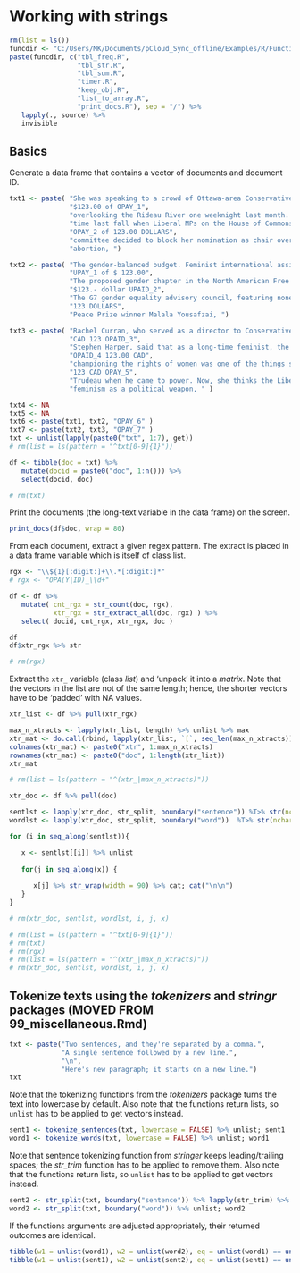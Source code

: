 
# Working with strings

```r
rm(list = ls())
funcdir <- "C:/Users/MK/Documents/pCloud_Sync_offline/Examples/R/Functions"
paste(funcdir, c("tbl_freq.R",
                 "tbl_str.R",
                 "tbl_sum.R",
                 "timer.R",
                 "keep_obj.R",
                 "list_to_array.R",
                 "print_docs.R"), sep = "/") %>%
   lapply(., source) %>%
   invisible
```

## Basics

Generate a data frame that contains a vector of documents and document ID.
```r
txt1 <- paste( "She was speaking to a crowd of Ottawa-area Conservatives met at a pub",
               "$123.00 of OPAY_1",
               "overlooking the Rideau River one weeknight last month. Refering to the",
               "time last fall when Liberal MPs on the House of Commons status of women",
               "OPAY_2 of 123.00 DOLLARS",
               "committee decided to block her nomination as chair over her views on",
               "abortion, ")

txt2 <- paste( "The gender-balanced budget. Feminist international assistance policy, ",
               "UPAY_1 of $ 123.00",
               "The proposed gender chapter in the North American Free Trade Agreement, ",
               "$123.- dollar UPAID_2",
               "The G7 gender equality advisory council, featuring none other than Nobel",
               "123 DOLLARS",
               "Peace Prize winner Malala Yousafzai, ")

txt3 <- paste( "Rachel Curran, who served as a director to Conservative prime minister",
               "CAD 123 OPAID_3",
               "Stephen Harper, said that as a long-time feminist, the commitment to",
               "OPAID_4 123.00 CAD",
               "championing the rights of women was one of the things she liked about",
               "123 CAD OPAY_5",
               "Trudeau when he came to power. Now, she thinks the Liberals are using",
               "feminism as a political weapon, " )

txt4 <- NA
txt5 <- NA
txt6 <- paste(txt1, txt2, "OPAY_6" )
txt7 <- paste(txt2, txt3, "OPAY_7" )
txt <- unlist(lapply(paste0("txt", 1:7), get))
# rm(list = ls(pattern = "^txt[0-9]{1}"))
```

```r
df <- tibble(doc = txt) %>%
   mutate(docid = paste0("doc", 1:n())) %>% 
   select(docid, doc)

# rm(txt)
```

Print the documents (the long-text variable in the data frame) on the screen.
```r
print_docs(df$doc, wrap = 80)
```

From each document, extract a given regex pattern. The extract is placed in a data frame variable which is itself of class list.
```r
rgx <- "\\${1}[:digit:]+\\.*[:digit:]*"
# rgx <- "OPA(Y|ID)_\\d+"

df <- df %>%
   mutate( cnt_rgx = str_count(doc, rgx),
           xtr_rgx = str_extract_all(doc, rgx) ) %>%
   select( docid, cnt_rgx, xtr_rgx, doc )

df
df$xtr_rgx %>% str

# rm(rgx)
```

Extract the `xtr_` variable (class *list*) and 'unpack' it into a *matrix*. Note that the vectors in the list are not of the same length; hence, the shorter vectors have to be 'padded' with NA values.
```r
xtr_list <- df %>% pull(xtr_rgx)

max_n_xtracts <- lapply(xtr_list, length) %>% unlist %>% max
xtr_mat <- do.call(rbind, lapply(xtr_list, `[`, seq_len(max_n_xtracts)))
colnames(xtr_mat) <- paste0("xtr", 1:max_n_xtracts)
rownames(xtr_mat) <- paste0("doc", 1:length(xtr_list))
xtr_mat

# rm(list = ls(pattern = "^(xtr_|max_n_xtracts)"))
```






```r
xtr_doc <- df %>% pull(doc)

sentlst <- lapply(xtr_doc, str_split, boundary("sentence")) %T>% str(nchar.max = 25)
wordlst <- lapply(xtr_doc, str_split, boundary("word"))  %T>% str(nchar.max = 50)

for (i in seq_along(sentlst)){

   x <- sentlst[[i]] %>% unlist
   
   for(j in seq_along(x)) {
      
      x[j] %>% str_wrap(width = 90) %>% cat; cat("\n\n")
   }
}

# rm(xtr_doc, sentlst, wordlst, i, j, x)
```




```r
# rm(list = ls(pattern = "^txt[0-9]{1}"))
# rm(txt)
# rm(rgx)
# rm(list = ls(pattern = "^(xtr_|max_n_xtracts)"))
# rm(xtr_doc, sentlst, wordlst, i, j, x)
```


## Tokenize texts using the *tokenizers* and *stringr* packages (MOVED FROM 99_miscellaneous.Rmd)

```r
txt <- paste("Two sentences, and they're separated by a comma.",
             "A single sentence followed by a new line.",
             "\n",
             "Here's new paragraph; it starts on a new line.")
txt
```

Note that the tokenizing functions from the *tokenizers* package turns the text into lowercase by default. Also note that the functions return lists, so `unlist` has to be applied to get vectors instead.
```r
sent1 <- tokenize_sentences(txt, lowercase = FALSE) %>% unlist; sent1
word1 <- tokenize_words(txt, lowercase = FALSE) %>% unlist; word1
```

Note that sentence tokenizing function from *stringer* keeps leading/trailing spaces; the *str_trim* function has to be applied to remove them. Also note that the functions return lists, so `unlist` has to be applied to get vectors instead.
```r
sent2 <- str_split(txt, boundary("sentence")) %>% lapply(str_trim) %>% unlist; sent2
word2 <- str_split(txt, boundary("word")) %>% unlist; word2
```

If the functions arguments are adjusted appropriately, their returned outcomes are identical.
```r
tibble(w1 = unlist(word1), w2 = unlist(word2), eq = unlist(word1) == unlist(word2))
tibble(w1 = unlist(sent1), w2 = unlist(sent2), eq = unlist(sent1) == unlist(sent2))
```

